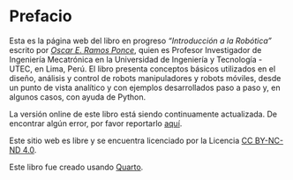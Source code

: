 # Prefacio {.unnumbered}

Esta es la página web del libro en progreso *"Introducción a la Robótica"* escrito por [*Oscar E. Ramos Ponce*](https://profesores.utec.edu.pe/oramos), quien es Profesor Investigador de Ingeniería Mecatrónica en la Universidad de Ingeniería y Tecnología - UTEC, en Lima, Perú. El libro presenta conceptos básicos utilizados en el diseño, análisis y control de robots manipuladores y robots móviles, desde un punto de vista analítico y con ejemplos desarrollados paso a paso y, en algunos casos, con ayuda de Python. 

La versión online de este libro está siendo continuamente actualizada. De encontrar algún error, por favor reportarlo [aquí](mailto:oramos@utec.edu.pe). 

Este sitio web es libre y se encuentra licenciado por la Licencia [CC BY-NC-ND 4.0](https://creativecommons.org/licenses/by-nc-nd/4.0/). 

Este libro fue creado usando <a href="https://quarto.org/">Quarto</a>.


<!-- ## Agradecimientos {.unnumbered}
 -->